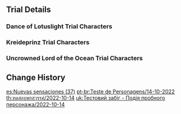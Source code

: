 {{Event
|name              = Test Run - Nilou, Albedo, Beidou
|image             = Test Run - Character Trial Event Nilou Albedo Beidou.png
|type              = In-Game
|type2             = Test Run
|time_known        = yes
|time_start        = 2022-10-14 18:00:00
|time_end          = 2022-11-01 14:59:59
}}

{{Test Run
|character_5_1 = Nilou
|rewards_5_1   = Primogem*20,Padisarah*3,Fungal Spores*3
|party_5_1     = Collei, Barbara
|character_5_2 = Albedo
|rewards_5_2   = Primogem*20,Cecilia*3,Divining Scroll*3
|party_5_2     = Xiangling
|character_4_1 = Beidou
|rewards_4_1   = Adventurer's Experience*6,Noctilucous Jade*3,Treasure Hoarder Insignia*3
|party_4_1     = Kaeya
|wish          = Twirling Lotus/2022-10-14
|wish2         = Secretum Secretorum/2022-10-14
}}

==Trial Details==
===Dance of Lotuslight Trial Characters===
{{Trial Character/Event/Header}}
{{Trial Character/Event
|character_name         = Nilou
|character_level        = 80
|constellation          = 0
|weapon_name            = Key of Khaj-Nisut
|weapon_level           = 80
|refinement             = 1
|artifact_flower        = Flower of Accolades
|artifact_feather       = Ceremonial War-Plume
|artifact_sands         = The Sunken Years
|artifact_goblet        = Honeyed Final Feast
|artifact_circlet       = Shadow of the Sand King
|artifact_level         = 20
|set1                   = Tenacity of the Millelith
|set1_piece_bonus       = 2
|set2                   = Gilded Dreams
|set2_piece_bonus       = 2
|normal_attack_talent   = 8
|elemental_skill_talent = 8
|elemental_burst_talent = 8
|hp                     = 50,289
|atk                    = 1,200
|def                    = 769
|em                     = 371
|crit_rate              = 26.0%
|crit_dmg               = 91.9%
|er                     = 135.0%
}}
{{Trial Character/Event
|character_name         = Collei
|character_level        = 80
|constellation          = 0
|weapon_name            = The Stringless
|weapon_level           = 80
|refinement             = 1
|artifact_flower        = Labyrinth Wayfarer
|artifact_feather       = Scholar of Vines
|artifact_sands         = A Time of Insight
|artifact_goblet        = Lamp of the Lost
|artifact_circlet       = Laurel Coronet
|artifact_level         = 20
|set1                   = Deepwood Memories
|set1_piece_bonus       = 4
|normal_attack_talent   = 8
|elemental_skill_talent = 8
|elemental_burst_talent = 8
|hp                     = 16,247
|atk                    = 1,253
|def                    = 644
|em                     = 442
|crit_rate              = 57.1%
|crit_dmg               = 91.9%
|er                     = 135%
|dendro dmg             = 61.6%
}}
{{Trial Character/Event
|character_name         = Barbara
|character_level        = 80
|constellation          = 0
|weapon_name            = Prototype Amber
|weapon_level           = 80
|refinement             = 1
|artifact_flower        = Maiden's Distant Love
|artifact_feather       = Maiden's Heart-Stricken Infatuation
|artifact_sands         = Maiden's Passing Youth
|artifact_goblet        = Maiden's Fleeting Leisure
|artifact_circlet       = Maiden's Fading Beauty
|artifact_level         = 20
|set1                   = Maiden Beloved
|set1_piece_bonus       = 4
|normal_attack_talent   = 8
|elemental_skill_talent = 8
|elemental_burst_talent = 8
|hp                     = 25,121
|atk                    = 1,099
|def                    = 712
|em                     = 105
|crit_rate              = 26.0%
|crit_dmg               = 91.9%
|healing                = 50.9%
|er                     = 186.8%
}}

{{Trial Character/Event/Footer}}

===Kreideprinz Trial Characters===
{{Trial Character/Event/Header}}
{{Trial Character/Event
|character_name         = Albedo
|character_level        = 80
|constellation          = 0
|weapon_name            = Cinnabar Spindle
|weapon_level           = 80
|refinement             = 1
|artifact_flower        = Bloom Times
|artifact_feather       = Plume of Luxury
|artifact_sands         = Song of Life
|artifact_goblet        = Calabash of Awakening
|artifact_circlet       = Skeletal Hat
|artifact_level         = 20
|set1                   = Husk of Opulent Dreams
|set1_piece_bonus       = 4
|normal_attack_talent   = 8
|elemental_skill_talent = 8
|elemental_burst_talent = 8
|hp                     = 19,556
|atk                    = 1,136
|def                    = 2,085
|em                     = 105
|crit_rate              = 57.1%
|crit_dmg               = 91.9%
|er                     = 135.0%
|geo_dmg                = 68.2%
}}
{{Trial Character/Event
|character_name         = Xiangling
|character_level        = 80
|constellation          = 0
|weapon_name            = Dragon's Bane
|weapon_level           = 80
|refinement             = 1
|artifact_flower        = Royal Flora
|artifact_feather       = Royal Plume
|artifact_sands         = Witch's End Time
|artifact_goblet        = Witch's Heart Flames
|artifact_circlet       = Witch's Scorching Hat
|artifact_level         = 20
|set1                   = Noblesse Oblige
|set1_piece_bonus       = 2
|set2                   = Crimson Witch of Flames
|set2_piece_bonus       = 2
|normal_attack_talent   = 8
|elemental_skill_talent = 8
|elemental_burst_talent = 8
|hp                     = 17,312
|atk                    = 1,390
|def                    = 712
|em                     = 378
|crit_rate              = 57.1%
|crit_dmg               = 91.9%
|er                     = 135.0%
|pyro_dmg               = 61.6%
}}

{{Trial Character/Event/Footer}}

===Uncrowned Lord of the Ocean Trial Characters===
{{Trial Character/Event/Header}}
{{Trial Character/Event
|character_name         = Beidou
|character_level        = 80
|constellation          = 0
|weapon_name            = Royal Greatsword
|weapon_level           = 80
|refinement             = 1
|artifact_flower        = Thunderbird's Mercy
|artifact_feather       = Survivor of Catastrophe
|artifact_sands         = Hourglass of Thunder
|artifact_goblet        = Omen of Thunderstorm
|artifact_circlet       = Thunder Summoner's Crown
|artifact_level         = 20
|set1                   = Thundering Fury
|set1_piece_bonus       = 4
|normal_attack_talent   = 8
|elemental_skill_talent = 8
|elemental_burst_talent = 8
|hp                     = 19,442
|atk                    = 1,721
|def                    = 692
|em                     = 105
|crit_rate              = 57.1%
|crit_dmg               = 91.9%
|er                     = 135%
|electro_dmg            = 79.6%
}}
{{Trial Character/Event
|character_name         = Kaeya
|character_level        = 80
|constellation          = 0
|weapon_name            = Favonius Sword
|weapon_level           = 80
|refinement             = 1
|artifact_flower        = Snowswept Memory
|artifact_feather       = Icebreaker's Resolve
|artifact_sands         = Frozen Homeland's Demise
|artifact_goblet        = Frost-Weaved Dignity
|artifact_circlet       = Broken Rime's Echo
|artifact_level         = 20
|set1                   = Blizzard Strayer
|set1_piece_bonus       = 4
|normal_attack_talent   = 8
|elemental_skill_talent = 8
|elemental_burst_talent = 8
|hp                     = 18,057
|atk                    = 1,387
|def                    = 835
|em                     = 105
|crit_rate              = 57.1%
|crit_dmg               = 91.9%
|er                     = 210.8%
|cryo_dmg               = 61.6%
}}

{{Trial Character/Event/Footer}}

==Change History==
{{Change History|3.1}}

[[es:Nuevas sensaciones (37)]]
[[pt-br:Teste de Personagens/14-10-2022]]
[[th:ทดสอบพรสวรรค์/2022-10-14]]
[[uk:Тестовий забіг - Подія пробного персонажа/2022-10-14]]